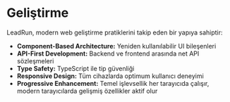 # Geliştirme

LeadRun, modern web geliştirme pratiklerini takip eden bir yapıya sahiptir:

- **Component-Based Architecture:** Yeniden kullanılabilir UI bileşenleri
- **API-First Development:** Backend ve frontend arasında net API sözleşmeleri
- **Type Safety:** TypeScript ile tip güvenliği
- **Responsive Design:** Tüm cihazlarda optimum kullanıcı deneyimi
- **Progressive Enhancement:** Temel işlevsellik her tarayıcıda çalışır, modern tarayıcılarda gelişmiş özellikler aktif olur
